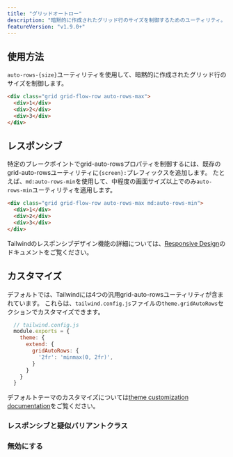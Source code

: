 ```yaml
---
title: "グリッドオートロー"
description: "暗黙的に作成されたグリッド行のサイズを制御するためのユーティリティ。"
featureVersion: "v1.9.0+"
---
```




## 使用方法

`auto-rows-{size}`ユーティリティを使用して、暗黙的に作成されたグリッド行のサイズを制御します。

```html
<div class="grid grid-flow-row auto-rows-max">
  <div>1</div>
  <div>2</div>
  <div>3</div>
</div>
```

## レスポンシブ

特定のブレークポイントでgrid-auto-rowsプロパティを制御するには、既存のgrid-auto-rowsユーティリティに`{screen}:`プレフィックスを追加します。
たとえば、`md:auto-rows-min`を使用して、中程度の画面サイズ以上でのみ`auto-rows-min`ユーティリティを適用します。

```html
<div class="grid grid-flow-row auto-rows-max md:auto-rows-min">
  <div>1</div>
  <div>2</div>
  <div>3</div>
</div>
```

Tailwindのレスポンシブデザイン機能の詳細については、[Responsive Design](/docs/responsive-design)のドキュメントをご覧ください。

## カスタマイズ

デフォルトでは、Tailwindには4つの汎用grid-auto-rowsユーティリティが含まれています。
これらは、`tailwind.config.js`ファイルの`theme.gridAutoRows`セクションでカスタマイズできます。

```js
  // tailwind.config.js
  module.exports = {
    theme: {
      extend: {
        gridAutoRows: {
          '2fr': 'minmax(0, 2fr)',
        }
      }
    }
  }
```

デフォルトテーマのカスタマイズについては[theme customization documentation](/docs/theme#customizing-the-default-theme)をご覧ください。

### レスポンシブと疑似バリアントクラス

<Variants plugin="gridAutoRows" name="grid-auto-rows" />

### 無効にする

<Disabling plugin="gridAutoRows" name="grid-auto-rows" />
